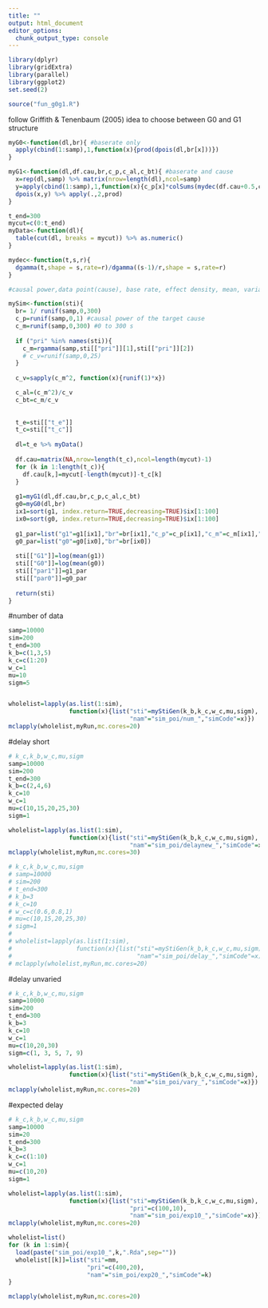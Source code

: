 ```yaml
---
title: ""
output: html_document
editor_options: 
  chunk_output_type: console
---
```


```r
library(dplyr)
library(gridExtra)
library(parallel)
library(ggplot2)
set.seed(2)

source("fun_g0g1.R")
```

follow Griffith & Tenenbaum (2005) idea to choose between G0 and G1 structure
```r
myG0<-function(dl,br){ #baserate only
  apply(cbind(1:samp),1,function(x){prod(dpois(dl,br[x]))})
}

myG1<-function(dl,df.cau,br,c_p,c_al,c_bt){ #baserate and cause
  x=rep(dl,samp) %>% matrix(nrow=length(dl),ncol=samp)
  y=apply(cbind(1:samp),1,function(x){c_p[x]*colSums(mydec(df.cau+0.5,c_al[x],c_bt[x]))+br[x]})
  dpois(x,y) %>% apply(.,2,prod)
}

t_end=300
mycut=c(0:t_end)
myData<-function(dl){
  table(cut(dl, breaks = mycut)) %>% as.numeric()
}

mydec<-function(t,s,r){
  dgamma(t,shape = s,rate=r)/dgamma((s-1)/r,shape = s,rate=r)
}

#causal power,data point(cause), base rate, effect density, mean, variance
```

```r
mySim<-function(sti){
  br= 1/ runif(samp,0,300)
  c_p=runif(samp,0,1) #causal power of the target cause
  c_m=runif(samp,0,300) #0 to 300 s 
  
  if ("pri" %in% names(sti)){
    c_m=rgamma(samp,sti[["pri"]][1],sti[["pri"]][2])
    # c_v=runif(samp,0,25)
  }
  
  c_v=sapply(c_m^2, function(x){runif(1)*x})

  c_al=(c_m^2)/c_v
  c_bt=c_m/c_v
  
  
  t_e=sti[["t_e"]]
  t_c=sti[["t_c"]]
  
  dl=t_e %>% myData()
  
  df.cau=matrix(NA,nrow=length(t_c),ncol=length(mycut)-1)
  for (k in 1:length(t_c)){
    df.cau[k,]=mycut[-length(mycut)]-t_c[k]
  }
  
  g1=myG1(dl,df.cau,br,c_p,c_al,c_bt)
  g0=myG0(dl,br)
  ix1=sort(g1, index.return=TRUE,decreasing=TRUE)$ix[1:100]
  ix0=sort(g0, index.return=TRUE,decreasing=TRUE)$ix[1:100]
  
  g1_par=list("g1"=g1[ix1],"br"=br[ix1],"c_p"=c_p[ix1],"c_m"=c_m[ix1],"c_v"=c_v[ix1])
  g0_par=list("g0"=g0[ix0],"br"=br[ix0])
  
  sti[["G1"]]=log(mean(g1))
  sti[["G0"]]=log(mean(g0))
  sti[["par1"]]=g1_par
  sti[["par0"]]=g0_par
  
  return(sti)
}
```

#number of data
```r
samp=10000
sim=200
t_end=300
k_b=c(1,3,5)
k_c=c(1:20)
w_c=1
mu=10
sigm=5


wholelist=lapply(as.list(1:sim),
                 function(x){list("sti"=myStiGen(k_b,k_c,w_c,mu,sigm),
                                  "nam"="sim_poi/num_","simCode"=x)})
mclapply(wholelist,myRun,mc.cores=20)
```

#delay short
```r
# k_c,k_b,w_c,mu,sigm
samp=10000
sim=200
t_end=300
k_b=c(2,4,6)
k_c=10
w_c=1
mu=c(10,15,20,25,30)
sigm=1

wholelist=lapply(as.list(1:sim),
                 function(x){list("sti"=myStiGen(k_b,k_c,w_c,mu,sigm),
                                  "nam"="sim_poi/delaynew_","simCode"=x)})
mclapply(wholelist,myRun,mc.cores=30)
```


```r
# k_c,k_b,w_c,mu,sigm
# samp=10000
# sim=200
# t_end=300
# k_b=3
# k_c=10
# w_c=c(0.6,0.8,1)
# mu=c(10,15,20,25,30)
# sigm=1
# 
# wholelist=lapply(as.list(1:sim),
#                  function(x){list("sti"=myStiGen(k_b,k_c,w_c,mu,sigm),
#                                   "nam"="sim_poi/delay_","simCode"=x)})
# mclapply(wholelist,myRun,mc.cores=20)
```

#delay unvaried
```r
# k_c,k_b,w_c,mu,sigm
samp=10000
sim=200
t_end=300
k_b=3
k_c=10
w_c=1
mu=c(10,20,30)
sigm=c(1, 3, 5, 7, 9)

wholelist=lapply(as.list(1:sim),
                 function(x){list("sti"=myStiGen(k_b,k_c,w_c,mu,sigm),
                                  "nam"="sim_poi/vary_","simCode"=x)})
mclapply(wholelist,myRun,mc.cores=20)
```

#expected delay
```r
# k_c,k_b,w_c,mu,sigm
samp=10000
sim=20
t_end=300
k_b=3
k_c=c(1:10)
w_c=1
mu=c(10,20)
sigm=1

wholelist=lapply(as.list(1:sim),
                 function(x){list("sti"=myStiGen(k_b,k_c,w_c,mu,sigm),
                                  "pri"=c(100,10),
                                  "nam"="sim_poi/exp10_","simCode"=x)})
mclapply(wholelist,myRun,mc.cores=20)

wholelist=list()
for (k in 1:sim){
  load(paste("sim_poi/exp10_",k,".Rda",sep=""))
  wholelist[[k]]=list("sti"=mm,
                      "pri"=c(400,20),
                      "nam"="sim_poi/exp20_","simCode"=k)
}

mclapply(wholelist,myRun,mc.cores=20)
```

